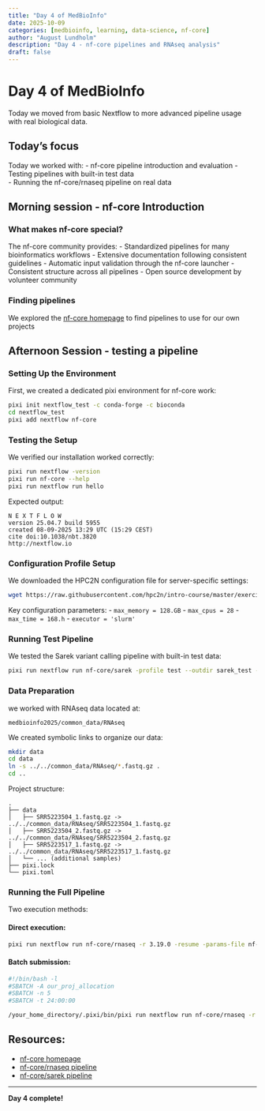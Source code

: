 ```yaml
---
title: "Day 4 of MedBioInfo"
date: 2025-10-09
categories: [medbioinfo, learning, data-science, nf-core]
author: "August Lundholm"
description: "Day 4 - nf-core pipelines and RNAseq analysis"
draft: false
---
```


# Day 4 of MedBioInfo

Today we moved from basic Nextflow to more advanced pipeline usage with real biological data.

## Today's focus

Today we worked with:
- nf-core pipeline introduction and evaluation
- Testing pipelines with built-in test data  
- Running the nf-core/rnaseq pipeline on real data

## Morning session - nf-core Introduction

### What makes nf-core special?

The nf-core community provides:
- Standardized pipelines for many bioinformatics workflows
- Extensive documentation following consistent guidelines
- Automatic input validation through the nf-core launcher
- Consistent structure across all pipelines
- Open source development by volunteer community

### Finding pipelines

We explored the [nf-core homepage](https://nf-co.re/) to find pipelines to use for our own projects

## Afternoon Session - testing a pipeline 

### Setting Up the Environment

First, we created a dedicated pixi environment for nf-core work:

```bash
pixi init nextflow_test -c conda-forge -c bioconda
cd nextflow_test
pixi add nextflow nf-core
```

### Testing the Setup

We verified our installation worked correctly:

```bash
pixi run nextflow -version
pixi run nf-core --help
pixi run nextflow run hello
```

Expected output:
```
N E X T F L O W
version 25.04.7 build 5955
created 08-09-2025 13:29 UTC (15:29 CEST)
cite doi:10.1038/nbt.3820
http://nextflow.io
```

### Configuration Profile Setup

We downloaded the HPC2N configuration file for server-specific settings:

```bash
wget https://raw.githubusercontent.com/hpc2n/intro-course/master/exercises/NEXTFLOW/INTERACTIVE/hpc2n.config
```

Key configuration parameters:
- `max_memory = 128.GB`
- `max_cpus = 28` 
- `max_time = 168.h`
- `executor = 'slurm'`

### Running Test Pipeline

We tested the Sarek variant calling pipeline with built-in test data:

```bash
pixi run nextflow run nf-core/sarek -profile test --outdir sarek_test -c hpc2n.config
```

### Data Preparation

we worked with RNAseq data located at:
```
medbioinfo2025/common_data/RNAseq
```

We created symbolic links to organize our data:

```bash
mkdir data
cd data
ln -s ../../common_data/RNAseq/*.fastq.gz .
cd ..
```

Project structure:
```
.
├── data
│   ├── SRR5223504_1.fastq.gz -> ../../common_data/RNAseq/SRR5223504_1.fastq.gz
│   ├── SRR5223504_2.fastq.gz -> ../../common_data/RNAseq/SRR5223504_2.fastq.gz
│   ├── SRR5223517_1.fastq.gz -> ../../common_data/RNAseq/SRR5223517_1.fastq.gz
│   └── ... (additional samples)
├── pixi.lock
└── pixi.toml
```

### Running the Full Pipeline

Two execution methods:

#### Direct execution:
```bash
pixi run nextflow run nf-core/rnaseq -r 3.19.0 -resume -params-file nf-params.json -c hpc2n.config
```

#### Batch submission:
```bash
#!/bin/bash -l
#SBATCH -A our_proj_allocation
#SBATCH -n 5
#SBATCH -t 24:00:00

/your_home_directory/.pixi/bin/pixi run nextflow run nf-core/rnaseq -r 3.19.0 -params-file /your_path/nf-params.json -c server.config
```


## Resources:

- [nf-core homepage](https://nf-co.re/)
- [nf-core/rnaseq pipeline](https://nf-co.re/rnaseq/3.19.0/)
- [nf-core/sarek pipeline](https://nf-co.re/sarek/3.4.2/)

---

**Day 4 complete!**